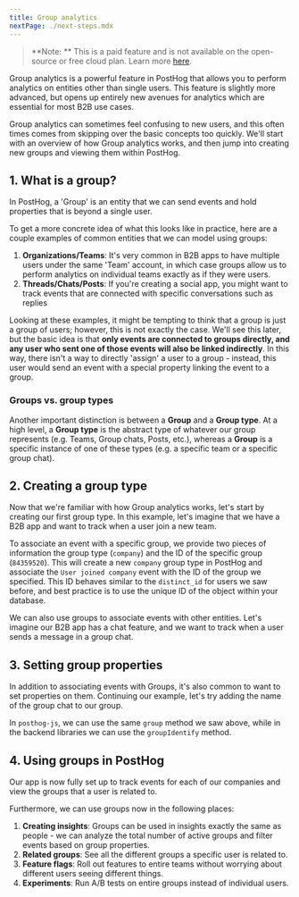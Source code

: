 ```yaml
---
title: Group analytics
nextPage: ./next-steps.mdx
---
```



> **Note: ** This is a paid feature and is not available on the open-source or free cloud plan. Learn more [here](/pricing).

Group analytics is a powerful feature in PostHog that allows you to perform analytics on entities other than single users.
This feature is slightly more advanced, but opens up entirely new avenues for analytics which are essential for most B2B use cases.

Group analytics can sometimes feel confusing to new users, and this often times comes from skipping over the basic concepts too quickly.
We'll start with an overview of how Group analytics works, and then jump into creating new groups and viewing them within PostHog.

## 1. What is a group?

In PostHog, a 'Group' is an entity that we can send events and hold properties that is beyond a single user.

To get a more concrete idea of what this looks like in practice, here are a couple examples of common entities that we can model using groups:

1. **Organizations/Teams**: It's very common in B2B apps to have multiple users under the same 'Team' account, in which case groups allow us to perform analytics on individual teams exactly as if they were users.
2. **Threads/Chats/Posts**: If you're creating a social app, you might want to track events that are connected with specific conversations such as replies

Looking at these examples, it might be tempting to think that a group is just a group of users; however, this is not exactly the case.
We'll see this later, but the basic idea is that **only events are connected to groups directly, and any user who sent one of those events will also be linked indirectly**.
In this way, there isn't a way to directly 'assign' a user to a group - instead, this user would send an event with a special property linking the event to a group.

### Groups vs. group types

Another important distinction is between a **Group** and a **Group type**.
At a high level, a **Group type** is the abstract type of whatever our group represents (e.g. Teams, Group chats, Posts, etc.), whereas a **Group** is a specific instance of one of these types (e.g. a specific team or a specific group chat).

## 2. Creating a group type

Now that we're familiar with how Group analytics works, let's start by creating our first group type.
In this example, let's imagine that we have a B2B app and want to track when a user join a new team.

<CreateGroupType />

To associate an event with a specific group, we provide two pieces of information the group type (`company`) and the ID of the specific group (`84359520`).
This will create a new `company` group type in PostHog and associate the `User joined company` event with the ID of the group we specified.
This ID behaves similar to the `distinct_id` for users we saw before, and best practice is to use the unique ID of the object within your database.

We can also use groups to associate events with other entities. Let's imagine our B2B app has a chat feature, and we want to track when a user sends a message in a group chat.

<ChatGroupType />

## 3. Setting group properties

In addition to associating events with Groups, it's also common to want to set properties on them.
Continuing our example, let's try adding the name of the group chat to our group.

<SetGroupProperties />

In `posthog-js`, we can use the same `group` method we saw above, while in the backend libraries we can use the `groupIdentify` method.

## 4. Using groups in PostHog

Our app is now fully set up to track events for each of our companies and view the groups that a user is related to.

Furthermore, we can use groups now in the following places:

1. **Creating insights**: Groups can be used in insights exactly the same as people - we can analyze the total number of active groups and filter events based on group properties.
2. **Related groups**: See all the different groups a specific user is related to.
3. **Feature flags**: Roll out features to entire teams without worrying about different users seeing different things.
4. **Experiments**: Run A/B tests on entire groups instead of individual users.
